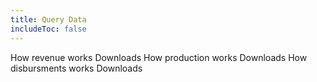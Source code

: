 ```yaml
---
title: Query Data
includeToc: false
---
```


<DataFilterProviderWrapper defaults='query_table_filter_default'>
<Box mb={4}>

<Grid container spacing={2} justify="flex-end">
  <Grid item xs={12}>
    <QueryTableToolbar label='Query data'/>
  </Grid>
  <Grid item xs={12} style={{textAlign: 'right'}}>
    <ContextDisplay params={'dataType=Revenue'}>
      <Link linkType='HowWorks' href='/how-revenue-works/#understanding-federal-revenues' style={{display: 'inline-block', 'margin-right': '20px'}}>
        How revenue works
      </Link>
      <Link href='/downloads/#Revenue' style={{display: 'inline-block', 'margin-right': '20px'}}>
        Downloads
      </Link>
    </ContextDisplay>
    <ContextDisplay params={'dataType=Production'}>
      <Link linkType='HowWorks' href='/how-revenue-works/#how-do-natural-resources-result-in-federal-revenue' style={{display: 'inline-block', 'margin-right': '20px'}}>
        How production works
      </Link>
      <Link href='/downloads/#Production' style={{display: 'inline-block', 'margin-right': '20px'}}>
        Downloads
      </Link>
    </ContextDisplay>
    <ContextDisplay params={'dataType=Disbursements'}>
      <Link linkType='HowWorks' href='/how-revenue-works/#understanding-federal-disbursements' style={{display: 'inline-block', 'margin-right': '20px'}}>
        How disbursments works
      </Link>
      <Link href='/downloads/#Disbursements' style={{display: 'inline-block', 'margin-right': '20px'}}>
        Downloads
      </Link>
    </ContextDisplay>
  </Grid>
  <Grid item xs={12}>
    <DataTable />
  </Grid>
</Grid>

</Box>
</DataFilterProviderWrapper>
